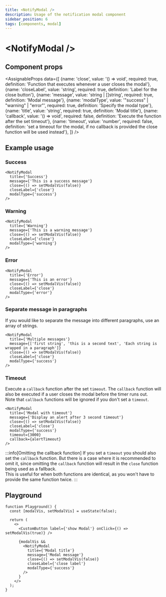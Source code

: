 ```yaml
---
title: <NotifyModal />
description: Usage of the notification modal component
sidebar_position: 6
tags: [components, modal]
---
```


# \<NotifyModal />

## Component props
<AssignableProps
  data={[
    {name: 'close', value: '() => void', required: true, definition: 'Function that executes whenever a user closes the modal'},
    {name: 'closeLabel', value: 'string', required: true, definition: 'Label for the close button'},
    {name: 'message', value: 'string | []string', required: true, definition: 'Modal message'},
    {name: 'modalType', value: '"success" | "warning" | "error"', required: true, definition: 'Specify the modal type'},
    {name: 'title', value: 'string', required: true, definition: 'Modal title'},
    {name: 'callback', value: '() => void', required: false, definition: 'Execute the function after the set timeout'},
    {name: 'timeout', value: 'number', required: false, definition: 'set a timeout for the modal, if no callback is provided the close function will be used instead'},
  ]}
/>

## Example usage

### Success
<SuccessModal/>

&NewLine;

```tsx
<NotifyModal
  title={'Success'}
  message={'This is a success message'}
  close={() => setModalVis(false)}
  closeLabel={'close'}
  modalType={'success'}
/>
```

### Warning
<WarningModal/>

&NewLine;

```tsx
<NotifyModal
  title={'Warning'}
  message={'This is a warning message'}
  close={() => setModalVis(false)}
  closeLabel={'close'}
  modalType={'warning'}
/>
```

### Error
<ErrorModal/>

&NewLine;

```tsx
<NotifyModal
  title={'Error'}
  message={'This is an error'}
  close={() => setModalVis(false)}
  closeLabel={'close'}
  modalType={'error'}
/>
```

### Separate message in paragraphs
If you would like to separate the message into different paragraphs, use an array of strings.

<MultiLineModal/>

&NewLine;

```tsx
<NotifyModal
  title={'Multiple messages'}
  message={['first string', 'this is a second text', 'Each string is wrapped in a paragraph']}
  close={() => setModalVis(false)}
  closeLabel={'close'}
  modalType={'success'}
/>
```

### Timeout
Execute a `callback` function after the set `timeout`. The `callback` function will also be executed if a
user closes the modal before the timer runs out. \
Note that `callback` functions will be ignored if you don't set a `timeout`.

<CallbackModal/>

&NewLine;

```tsx
<NotifyModal
  title={'Modal with timeout'}
  message={'Display an alert after 3 second timeout'}
  close={() => setModalVis(false)}
  closeLabel={'close'}
  modalType={'success'}
  timeout={3000}
  callback={alertTimeout}
/>
```

:::info[Omitting the callback function]
If you set a `timeout` you should also set the `callback` function. But there is a case where it is recommended to omit it,
since omitting the `callback` function will result in the `close` function being used as a fallback. \
This is useful for when both functions are identical, as you won't have to provide the same function twice.
:::

## Playground
```tsx live
function Playground() {
  const [modalVis, setModalVis] = useState(false);

  return (
    <>
      <CustomButton label={'show Modal'} onClick={() => setModalVis(true)} />

      {modalVis &&
        <NotifyModal
          title={'Modal title'}
          message={'Modal message'}
          close={() => setModalVis(false)}
          closeLabel={'close label'}
          modalType={'success'}
        />
      }
    </>
  );
}
```